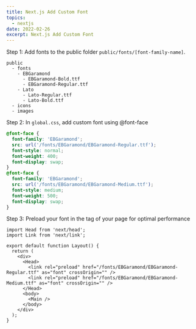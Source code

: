 ```yaml
---
title: Next.js Add Custom Font
topics:
  - nextjs
date: 2022-02-26
excerpt: Next.js Add Custom Font
---
```


Step 1: Add fonts to the public folder `public/fonts/[font-family-name]`.

```
public
  - fonts
    - EBGaramond
      - EBGaramond-Bold.ttf
      - EBGaramond-Regular.ttf
    - Lato
      - Lato-Regular.ttf
      - Lato-Bold.ttf
  - icons
  - images
```

Step 2: In `global.css`, add custom font using @font-face

```css
@font-face {
  font-family: 'EBGaramond';
  src: url('/fonts/EBGaramond/EBGaramond-Regular.ttf');
  font-style: normal;
  font-weight: 400;
  font-display: swap;
}
@font-face {
  font-family: 'EBGaramond';
  src: url('/fonts/EBGaramond/EBGaramond-Medium.ttf');
  font-style: medium;
  font-weight: 500;
  font-display: swap;
}
```

Step 3: Preload your font in the tag of your page for optimal performance

```tsx
import Head from 'next/head';
import Link from 'next/link';

export default function Layout() {
  return (
    <div>
      <Head>
        <link rel="preload" href="/fonts/EBGaramond/EBGaramond-Regular.ttf" as="font" crossOrigin="" />
        <link rel="preload" href="/fonts/EBGaramond/EBGaramond-Medium.ttf" as="font" crossOrigin="" />
      </Head>
      <body>
        <Main />
      </body>
    </div>
  );
}
```

